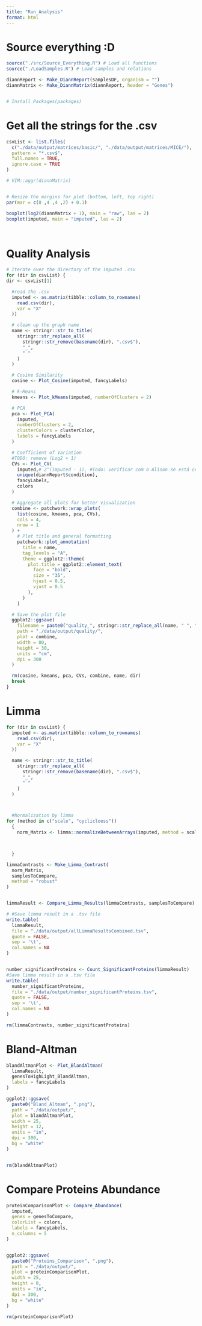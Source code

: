 ```yaml
---
title: "Run_Analysis"
format: html
---
```


# Source everything :D
```r
source("./src/Source_Everything.R") # Load all functions
source("./LoadSamples.R") # Load samples and relations

diannReport <- Make_DiannReport(samplesDF, organism = "")
diannMatrix <- Make_DiannMatrix(diannReport, header = "Genes")


# Install_Packages(packages)
```

# Get all the strings for the .csv
```r
csvList <- list.files(
  c("./data/output/matrices/basic/", "./data/output/matrices/MICE/"),
  pattern = "*.csv$",
  full.names = TRUE,
  ignore.case = TRUE
)

# VIM::aggr(diannMatrix)


# Resize the margins for plot (bottom, left, top right)
par(mar = c(8 ,4 ,4 ,2) + 0.1)

boxplot(log2(diannMatrix + 1), main = "raw", las = 2)
boxplot(imputed, main = "imputed", las = 2)




```


# Quality Analysis
```r
# Iterate over the directory of the imputed .csv
for (dir in csvList) {
dir <- csvList[1]

  #read the .csv
  imputed <- as.matrix(tibble::column_to_rownames(
    read.csv(dir),
    var = "X"
  ))

  # clean up the graph name
  name <- stringr::str_to_title(
    stringr::str_replace_all(
      stringr::str_remove(basename(dir), ".csv$"),
      "_",
      " "
    )
  )

  # Cosine Similarity
  cosine <- Plot_Cosine(imputed, fancyLabels)

  # k-Means
  kmeans <- Plot_kMeans(imputed, numberOfClusters = 2)

  # PCA
  pca <- Plot_PCA(
    imputed,
    numberOfClusters = 2,
    clusterColors = clusterColor,
    labels = fancyLabels
  )

  # Coefficient of Variation
  #TODO: remove (Log2 + 1)
  CVs <- Plot_CV(
    imputed,# 2^(imputed - 1), #Todo: verificar com o Alison se está certo
    unique(diannReport$condition),
    fancyLabels,
    colors
  )

  # Aggregate all plots for better visualization
  combine <- patchwork::wrap_plots(
    list(cosine, kmeans, pca, CVs),
    cols = 4,
    nrow = 1
  ) +
    # Plot title and general formatting
    patchwork::plot_annotation(
      title = name,
      tag_levels = "A",
      theme = ggplot2::theme(
        plot.title = ggplot2::element_text(
          face = "bold",
          size = "35",
          hjust = 0.5,
          vjust = 0.5
        ),
      )
    )

  # Save the plot file
  ggplot2::ggsave(
    filename = paste0("quality_", stringr::str_replace_all(name, " ", "_"), ".png"),
    path = "./data/output/quality/",
    plot = combine,
    width = 80,
    height = 30,
    units = "cm",
    dpi = 300
  )

  rm(cosine, kmeans, pca, CVs, combine, name, dir)
  break
}
```


# Limma
```r


for (dir in csvList) {
  imputed <- as.matrix(tibble::column_to_rownames(
    read.csv(dir),
    var = "X"
  ))

  name <- stringr::str_to_title(
    stringr::str_replace_all(
      stringr::str_remove(basename(dir), ".csv$"),
      "_",
      " "
    )
  )



  #Normalization by limma
for (method in c("scale", "cyclicloess"))
  {
    norm_Matrix <- limma::normalizeBetweenArrays(imputed, method = scale)



  }

```



```r



limmaContrasts <- Make_Limma_Contrast(
  norm_Matrix,
  samplesToCompare,
  method = "robust"
)


limmaResult <- Compare_Limma_Results(limmaContrasts, samplesToCompare)

# #Save limma result in a .tsv file
write.table(
  limmaResult,
  file = "./data/output/allLimmaResultsCombined.tsv",
  quote = FALSE,
  sep = '\t',
  col.names = NA
)


number_significantProteins <- Count_SignificantProteins(limmaResult)
#Save limma result in a .tsv file
write.table(
  number_significantProteins,
  file = "./data/output/number_significantProteins.tsv",
  quote = FALSE,
  sep = '\t',
  col.names = NA
)

rm(limmaContrasts, number_significantProteins)
```



# Bland-Altman
```r
blandAltmanPlot <- Plot_BlandAltman(
  limmaResult,
  genesToHighLight_BlandAltman,
  labels = fancyLabels
)

ggplot2::ggsave(
  paste0("Bland_Altman", ".png"),
  path = "./data/output/",
  plot = blandAltmanPlot,
  width = 25,
  height = 12,
  units = "in",
  dpi = 300,
  bg = "white"
)


rm(blandAltmanPlot)
```


# Compare Proteins Abundance
```r
proteinComparisonPlot <- Compare_Abundance(
  imputed,
  genes = genesToCompare,
  colorList = colors,
  labels = fancyLabels,
  n_columns = 5
)


ggplot2::ggsave(
  paste0("Proteins_Comparison", ".png"),
  path = "./data/output/",
  plot = proteinComparisonPlot,
  width = 25,
  height = 8,
  units = "in",
  dpi = 300,
  bg = "white"
)

rm(proteinComparisonPlot)
```

